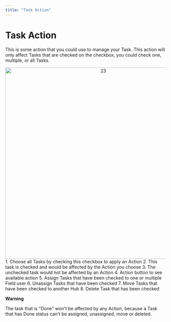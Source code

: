 ```yaml
---
title: "Task Action"
---
```


# Task Action

This is some action that you could use to manage your Task. This action will only affect Tasks that are checked on the checkbox, you could check one, multiple, or all Tasks.

<div align="center">
  <img src="https://t3837933.p.clickup-attachments.com/t3837933/9aa2d75f-6402-46cf-aa6f-49934bcfa6d7/23.png" alt="23" width="600" />
</div> 1. Choose all Tasks by checking this checkbox to apply an Action 2. This task is checked and would be affected by the Action you choose 3. The unchecked task would not be affected by an Action 4. Action button to see available action 5. Assign Tasks that have been checked to one or multiple Field user 6. Unassign Tasks that have been checked 7. Move Tasks that have been checked to another Hub 8. Delete Task that has been checked

**Warning**

The task that is "Done" won't be affected by any Action, because a Task that has Done status can't be assigned, unassigned, move or deleted.